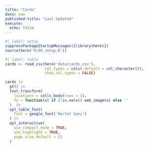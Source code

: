 ```yaml
---
title: "Cards"
date: now
published-title: "Last Updated"
execute: 
  echo: false
---
```


```r
#| label: setup
suppressPackageStartupMessages({library(here)})
source(here('R/00_setup.R'))
```

```r
#| label: table
cards <- read_csv(here('data/cards.csv'), 
                  col_types = cols(.default = col_character()),
                  show_col_types = FALSE)
```

:::{.column-screen-inset}

```r
cards |> 
  gt() |>
  text_transform(
    locations = cells_body(rows = 1),
    fn = function(x) if (!is.na(x)) web_image(x) else ''
  )  |> 
  opt_table_font(
    font = google_font('Martel Sans')
  ) |> 
  opt_interactive(
    use_compact_mode = TRUE,
    use_highlight = TRUE,
    page_size_default = 51
  )
```

:::
